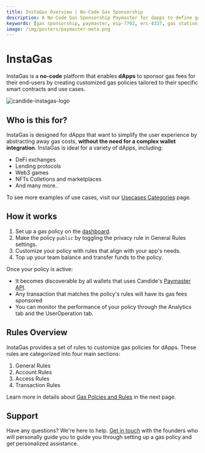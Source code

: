 ```yaml
---
title: InstaGas Overview | No-Code Gas Sponsorship
description: A No-Code Gas Sponsorship Paymaster for dapps to define gas policies to directly sponsor gas for Smart Wallets end-users
keywords: [gas sponsorship, paymaster, eip-7702, erc-4337, gas station, gas policies, gas abstraction]
image: /img/posters/paymaster-meta.png
---
```


# InstaGas

InstaGas is a **no-code** platform that enables **dApps** to sponsor gas fees for their end-users by 
creating customized gas policies tailored to their specific smart contracts and use cases.

![candide-instagas-logo](/img/logo/instagas-logo.png)

## Who is this for?

InstaGas is designed for dApps that want to simplify the user experience by abstracting away gas costs, **without the need for a complex wallet integration**. 
InstaGas is ideal for a variety of dApps, including:

* DeFi exchanges
* Lending protocols
* Web3 games
* NFTs Colletions and marketplaces
* And many more..

To see more examples of use cases, visit our [Usecases Categories](/instagas/usecases) page.

## How it works

1. Set up a gas policy on the [dashboard](https://dashboard.candide.dev).
2. Make the policy `public` by toggling the privacy rule in General Rules settings.
3. Customize your policy with rules that align with your app's needs.
4. Top up your team balance and transfer funds to the policy.

Once your policy is active:

- It becomes discoverable by all wallets that uses Candide's [Paymaster API](/wallet/paymaster/rpc-methods/).
- Any transaction that matches the policy's rules will have its gas fees sponsored
- You can monitor the performance of your policy through the Analytics tab and the UserOperation tab.

## Rules Overview

InstaGas provides a set of rules to customize gas policies for dApps. These rules are categorized into four main sections: 
1. General Rules
2. Account Rules
3. Access Rules
4. Transaction Rules

Learn more in details about [Gas Polcies and Rules](/instagas/gas-policies) in the next page.


## Support

Have any questions? We're here to help. [Get in touch](https://cal.com/candidelabs/30mins) with the founders who will personally guide you to guide you 
through setting up a gas policy and get personalized assistance.
